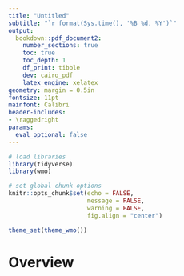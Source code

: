 ```yaml
---
title: "Untitled"
subtitle: "`r format(Sys.time(), '%B %d, %Y')`"
output: 
  bookdown::pdf_document2:
    number_sections: true
    toc: true
    toc_depth: 1
    df_print: tibble
    dev: cairo_pdf
    latex_engine: xelatex
geometry: margin = 0.5in
fontsize: 11pt
mainfont: Calibri
header-includes:
- \raggedright
params:
  eval_optional: false
---
```


```r

# load libraries
library(tidyverse)
library(wmo)

# set global chunk options
knitr::opts_chunk$set(echo = FALSE, 
                      message = FALSE, 
                      warning = FALSE, 
                      fig.align = "center") 

theme_set(theme_wmo())
```

\newpage

# Overview
